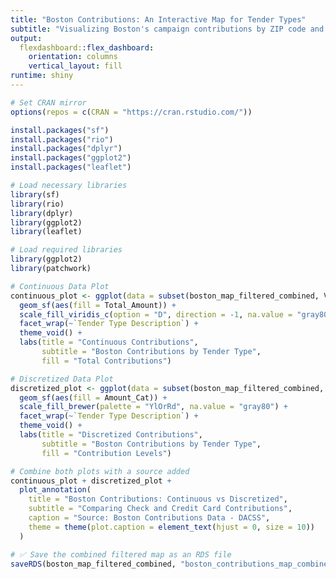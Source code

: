 ```yaml
---
title: "Boston Contributions: An Interactive Map for Tender Types"
subtitle: "Visualizing Boston's campaign contributions by ZIP code and tender type"
output: 
  flexdashboard::flex_dashboard:
    orientation: columns
    vertical_layout: fill
runtime: shiny
---
```


```r
# Set CRAN mirror
options(repos = c(CRAN = "https://cran.rstudio.com/"))

install.packages("sf")
install.packages("rio")
install.packages("dplyr")
install.packages("ggplot2")
install.packages("leaflet")
```

```r
# Load necessary libraries
library(sf)
library(rio)
library(dplyr)
library(ggplot2)
library(leaflet)

```

```r

# Load required libraries
library(ggplot2)
library(patchwork)

# Continuous Data Plot
continuous_plot <- ggplot(data = subset(boston_map_filtered_combined, Visualization_Type == "Continuous")) +
  geom_sf(aes(fill = Total_Amount)) +
  scale_fill_viridis_c(option = "D", direction = -1, na.value = "gray80") +
  facet_wrap(~`Tender Type Description`) +
  theme_void() +
  labs(title = "Continuous Contributions",
       subtitle = "Boston Contributions by Tender Type",
       fill = "Total Contributions")

# Discretized Data Plot
discretized_plot <- ggplot(data = subset(boston_map_filtered_combined, Visualization_Type == "Discretized")) +
  geom_sf(aes(fill = Amount_Cat)) +
  scale_fill_brewer(palette = "YlOrRd", na.value = "gray80") +
  facet_wrap(~`Tender Type Description`) +
  theme_void() +
  labs(title = "Discretized Contributions",
       subtitle = "Boston Contributions by Tender Type",
       fill = "Contribution Levels")

# Combine both plots with a source added
continuous_plot + discretized_plot +
  plot_annotation(
    title = "Boston Contributions: Continuous vs Discretized",
    subtitle = "Comparing Check and Credit Card Contributions",
    caption = "Source: Boston Contributions Data - DACSS",
    theme = theme(plot.caption = element_text(hjust = 0, size = 10))
  )

# ✅ Save the combined filtered map as an RDS file
saveRDS(boston_map_filtered_combined, "boston_contributions_map_combined.rds")



```

